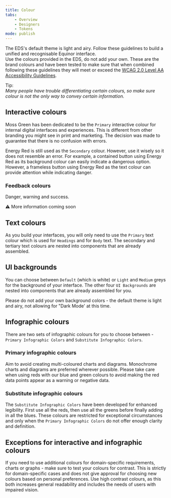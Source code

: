 ```yaml
---
title: Colour
tabs:
    - Overview
    - Designers
    - Tokens
mode: publish
---
```



The EDS's default theme is light and airy. Follow these guidelines to build a unified and recognisable Equinor interface.  
Use the colours provided in the EDS, do not add your own. 
These are the brand colours and have been tested to make sure that when combined following these guidelines they will meet or exceed the [WCAG 2.0 Level AA Accessibility Guidelines](https://www.w3.org/WAI/standards-guidelines/wcag). 

Tip:  
_Many people have trouble differentiating certain colours, so make sure colour is not the only way to convey certain information._


## Interactive colours

Moss Green has been dedicated to be the `Primary` interactive colour for internal digital interfaces and experiences. 
This is different from other branding you might see in print and marketing. The decision was made to guarantee that there is no confusion with errors. 

Energy Red is still used as the `Secondary` colour. However, use it wisely so it does not resemble an error. 
For example, a contained button using Energy Red as its background colour can easily indicate a dangerous option. 
However, a frameless button using Energy Red as the text colour can provide attention while indicating danger. 


### Feedback colours

Danger, warning and success.

:warning: More information coming soon


## Text colours

As you build your interfaces, you will only need to use the `Primary` text colour which is used for `Headings` and for `Body` text. 
The secondary and tertiary text colours are nested into components that are already assembled.


## UI backgrounds

You can choose between `Default` (which is white) or `Light` and `Medium` greys for the background of your interface. 
The other four `UI Backgrounds` are nested into components that are already assembled for you.  

Please do not add your own background colors - the default theme is light and airy, not allowing for "Dark Mode' at this time.


## Infographic colours 

There are two sets of infographic colours for you to choose between - `Primary Infographic Colors` and `Substitute Infographic Colors`. 


### Primary infographic colours 

Aim to avoid creating multi-coloured charts and diagrams. Monochrome charts and diagrams are preferred wherever possible. Please take care when using reds with our blue and green colours to avoid making the red data points appear as a warning or negative data. 


### Substitute infographic colours

The `Substitute Infographic Colors` have been developed for enhanced legibility. First use all the reds, then use all the greens before finally adding in all the blues. 
These colours are restricted for exceptional circumstances and only when the `Primary Infographic Colors` do not offer enough clarity and definition. 


## Exceptions for interactive and infographic colours

If you need to use additional colours for domain-specific requirements, charts or graphs - make sure to test your colours for contrast. 
This is strictly for domain-specific cases and does not give approval for choosing new colours based on personal preferences. 
Use high contrast colours, as this both increases general readability and includes the needs of users with impaired vision. 
